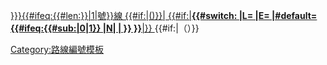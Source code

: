 <includeonly>[[新巴{{{1|}}}{{#ifeq:{{#len:{{{1|}}}}}|1|號}}線 {{#if:{{{b|}}}|({{{b}}})}}|<!--
-->{{#if:{{{2|}}}|'''{{#switch:{{{2|}}}<!--半直通-->|L={{fontcolor|red|yellow|{{{1}}}}}<!--東廊-->|E={{fontcolor|white|#00AA00|{{{1}}}}}<!--
-->|#default={{#ifeq:{{#sub:{{{1|}}}|0|1}}
|N|<!--通宵-->{{fontcolor|yellow|black|{{{1}}}}}|<!--日間-->{{fontcolor|white|#7000CC|{{{1}}}}}<!---->}}
}}'''|{{{1|}}}}}<!---->]]{{#if:{{{b|}}}|（{{{b}}}）}}</includeonly><noinclude>

{{Documentation}}
[[Category:路線編號模板]]
</noinclude>